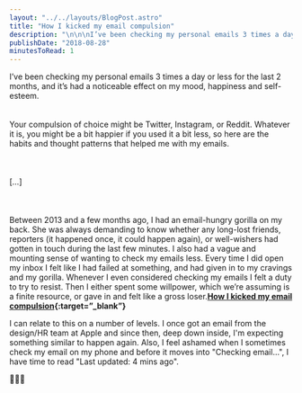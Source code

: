 ```yaml
---
layout: "../../layouts/BlogPost.astro"
title: "How I kicked my email compulsion"
description: "\n\n\nI’ve been checking my personal emails 3 times a day or less for the last 2 months, and it’s had a noticeable effect on my mood, happiness and self-esteem.\n\n\n\nYour compulsion of choice might be Twitter, Instagram, or Reddit. Whatever it is, you might be a bit happier if you used it a bit less, so here are the habits and thought patterns that helped me with my emails.\n\n\n\n\n\n[…]\n\n\n\n\n\nBetween 2013 and a few months ago, I had an email-hungry gorilla on my back. She was always demanding to know whet"
publishDate: "2018-08-28"
minutesToRead: 1
---
```


<div class="blockquote">
<div><p>I’ve been checking my personal emails 3 times a day or less for the last 2 months, and it’s had a noticeable effect on my mood, happiness and self-esteem.<br><br><br>
Your compulsion of choice might be Twitter, Instagram, or Reddit. Whatever it is, you might be a bit happier if you used it a bit less, so here are the habits and thought patterns that helped me with my emails.<br>
<br><br><br>
[…]<br>
<br><br><br>
Between 2013 and a few months ago, I had an email-hungry gorilla on my back. She was always demanding to know whether any long-lost friends, reporters (it happened once, it could happen again), or well-wishers had gotten in touch during the last few minutes. I also had a vague and mounting sense of wanting to check my emails less. Every time I did open my inbox I felt like I had failed at something, and had given in to my cravings and my gorilla. Whenever I even considered checking my emails I felt a duty to try to resist. Then I either spent some willpower, which we’re assuming is a finite resource, or gave in and felt like a gross loser.<strong><a href="https://robertheaton.com/2018/08/20/how-i-kicked-my-email-compulsion/?ref=antonsten.com">How I kicked my email compulsion</a>{:target=”_blank”}</strong></p></div>
</div>

<p>I can relate to this on a number of levels. I once got an email from the design/HR team at Apple and since then, deep down inside, I'm expecting something similar to happen again. Also, I feel ashamed when I sometimes check my email on my phone and before it moves into "Checking email...", I have time to read "Last updated: 4 mins ago".</p>
<p>🤦🏻‍♂️</p>